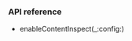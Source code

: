 <PlatformWrapper platform="ios">

### API reference

- <Link to="{{Global.API_REF_IOS_ROOT_RTC_KIT}}/agorartcenginekit/enablecontentinspect(_:config:)">enableContentInspect(_:config:)</Link>
</PlatformWrapper>